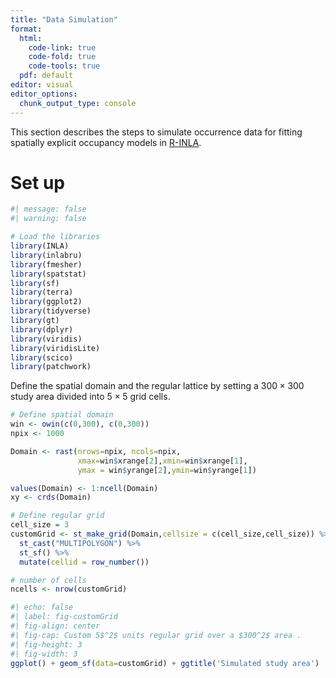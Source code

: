 ```yaml
---
title: "Data Simulation"
format: 
  html: 
    code-link: true
    code-fold: true
    code-tools: true
  pdf: default
editor: visual
editor_options: 
  chunk_output_type: console
---
```

This section describes the steps to simulate occurrence data for fitting spatially explicit occupancy models in [R-INLA](https://www.r-inla.org/).

# Set up {#set_up}

```r
#| message: false
#| warning: false

# Load the libraries
library(INLA)
library(inlabru)
library(fmesher)
library(spatstat)
library(sf)
library(terra)
library(ggplot2)
library(tidyverse)
library(gt)
library(dplyr)
library(viridis)
library(viridisLite)
library(scico)
library(patchwork)

```

Define the spatial domain and the regular lattice by setting a $300 \times 300$ study area divided into $5\times5$ grid cells.

```r
# Define spatial domain
win <- owin(c(0,300), c(0,300))
npix <- 1000

Domain <- rast(nrows=npix, ncols=npix,
               xmax=win$xrange[2],xmin=win$xrange[1],
               ymax = win$yrange[2],ymin=win$yrange[1])

values(Domain) <- 1:ncell(Domain)
xy <- crds(Domain)

# Define regular grid
cell_size = 3
customGrid <- st_make_grid(Domain,cellsize = c(cell_size,cell_size)) %>% 
  st_cast("MULTIPOLYGON") %>%
  st_sf() %>%
  mutate(cellid = row_number())

# number of cells
ncells <- nrow(customGrid)

```

```r
#| echo: false
#| label: fig-customGrid
#| fig-align: center
#| fig-cap: Custom 5$^2$ units regular grid over a $300^2$ area .
#| fig-height: 3
#| fig-width: 3
ggplot() + geom_sf(data=customGrid) + ggtitle('Simulated study area')
```

<!-- # Simulate data for a simple spatial occupancy model {#sec-SSOM} -->

<!-- We simulate three different Gaussian Markov Random fields (GMRF) using the `inla.qsample` function. -->

<!-- ```{r} -->
<!-- #| warning: false -->


<!-- # Spatial boundary -->
<!-- boundary_sf = st_bbox(c(xmin = 0, xmax = 300, ymax = 0, ymin = 300)) |>  -->
<!--   st_as_sfc() -->

<!-- # Create a fine mesh  -->
<!-- mesh_sim = fm_mesh_2d(loc.domain = st_coordinates(boundary_sf)[,1:2], -->
<!--                 offset = c(-0.1, -.2), -->
<!--                  max.edge = c(4, 50)) -->
<!-- # Matern model -->
<!-- matern_sim <- inla.spde2.pcmatern(mesh_sim, -->
<!--                                   prior.range = c(100, 0.5),   -->
<!--                                   prior.sigma = c(1, 0.5)) -->


<!-- range_spde = 100 -->
<!-- sigma_spde = 1 -->

<!-- # Precision matrix -->
<!-- Q = inla.spde.precision(matern_sim, theta = c(log(range_spde), -->
<!--                                               log(sigma_spde))) -->
<!-- # Simulate three spatial fields -->
<!-- seed = 12345 -->
<!-- sim_field = inla.qsample(n = 3, Q = Q, seed = seed) -->

<!-- ``` -->

<!-- Create the projector matrix `A_proj` using the centroid of each grid cell as coordinates and compute the spatial random effect $\omega(s)$, spatial environmental covariate $x(s)$ and spatial detection covariate $g(s)$ (@fig-spatial_components). (Note: Covariates $x(s)$ and $g(s)$ are stored as raster data). -->

<!-- ```{r} -->
<!-- #| warning: false -->


<!-- # Obtain the centroid of each cell -->
<!-- coord_grid  = st_coordinates(customGrid |> st_centroid())  -->
<!-- # A matrix -->
<!-- A_proj = inla.spde.make.A(mesh_sim, loc = coord_grid) -->

<!-- # Spatial components -->
<!-- omega_s = (A_proj %*% sim_field)[,1] # spatial random field -->
<!-- x_s = (A_proj %*% sim_field)[,2] # spatial environmental covariate -->
<!-- g_s = (A_proj %*% sim_field)[,3] # spatial detection covariate -->

<!-- # create rasters -->
<!-- x_rast = rast(data.frame(x = coord_grid[,1], y = coord_grid[,2],x_s)) -->
<!-- g_rast = rast(data.frame(x = coord_grid[,1], y = coord_grid[,2],g_s)) -->

<!-- # save raster data -->

<!-- writeRaster(x_rast,filename = paste('raster data','x_covariat.tif',sep='/'), -->
<!--             overwrite=TRUE) -->
<!-- writeRaster(g_rast,filename = paste('raster data','g_covariat.tif',sep='/'),overwrite=TRUE) -->

<!-- ``` -->

<!-- ```{r} -->
<!-- #| echo: false -->
<!-- #| fig-height: 4 -->
<!-- #| fig-width: 10 -->
<!-- #| label: fig-spatial_components -->
<!-- #| fig-cap: Simulated  spatial environmental  and detection covariates and spatial random field. -->

<!-- ggplot() + tidyterra::geom_spatraster(data=x_rast) +scale_fill_viridis(name=expression(x(s))) + ggtitle('environmental covariate') + -->
<!--  ggplot() + tidyterra::geom_spatraster(data=g_rast) +scale_fill_viridis(option='magma',name=expression(g(s))) + ggtitle('detection covariate')+ -->
<!--    ggplot() + tidyterra::geom_spatraster(data= rast(data.frame(x = coord_grid[,1], y = coord_grid[,2],omega_s))) +scale_fill_scico(name=expression(omega(s)))+ ggtitle('spatial field') -->
<!-- ``` -->

<!-- Occurrence data is simulated from the following occupancy model: -->

<!-- ```{=tex} -->
<!-- \begin{align}  \mbox{State process:}& \begin{cases} z_i  \sim \mathrm{Bernoulli}(\psi_i) \nonumber \\\mathrm{logit}(\psi_i) = \beta_0 + \beta_1 \ x(s) + \omega(s) \\ -->
<!-- \end{cases}\\ -->
<!--  \mbox{ Observational process:}& \begin{cases} y_i \sim \mathrm{Binomial}(K_i,z_i \times p_i) \nonumber \\\mathrm{logit}(p_i) = \alpha_0 + \alpha_1 \ g(s) \\ -->
<!-- \end{cases} -->
<!-- \end{align} -->
<!-- ``` -->
<!-- ## State process model sub-component -->

<!-- Define model parameters $\beta$ and compute the occupancy probabilities $\psi$ and occupancy states $z$ (@fig-occ-state) -->

<!-- ```{r} -->

<!-- # State process model coeficcients -->
<!-- beta <- c(NA,NA) -->
<!-- beta[1] <-  qlogis(0.3) # Base line occupancy probability -->
<!-- beta[2] <- 1.5  # environmental covariate effect -->

<!-- # Occupancy probabilities -->
<!-- psi <- inla.link.logit(beta[1] + beta[2]*x_s + omega_s, inverse = T)  -->

<!-- # True occupancy state  -->

<!-- set.seed(seed) -->
<!-- z <- rbinom(ncells, size = 1, prob = psi) -->

<!-- ``` -->

<!-- ```{r} -->
<!-- #| echo: false -->
<!-- #| label: fig-occ-state -->
<!-- #| fig-cap: Simulated occupancy probabilities and true presence/absence state -->
<!-- plot_data = customGrid -->
<!-- plot_data$z = z -->
<!-- plot_data$psi = psi -->
<!-- ggplot() + geom_sf(data= plot_data,aes(fill=psi))+ scale_fill_scico(palette = 'roma',name='Occupancy \n probabilities')+theme(legend.position = 'top')+ -->
<!-- ggplot() +  geom_sf(data= plot_data,aes(fill=factor(z))) + scale_fill_viridis_d(name='Occupancy \n state',label=c('Absence','Presence'))+theme(legend.position = 'top') -->

<!--  rast(data.frame(x = coord_grid[,1], y = coord_grid[,2],psi)) |> -->
<!-- writeRaster(filename = paste('raster data','true_occ_probs.tif',sep='/'), -->
<!--             overwrite=TRUE) -->
<!-- ``` -->

<!-- ## Observational process model sub-component -->

<!-- Random sample of 20 % of the total cells and draw a random number of $K$ visits per cell by setting a minimum of 1 and a maximum of 5 visits per site/cell. -->

<!-- ```{r} -->

<!-- # number of cells/sites in the sample -->
<!-- nsites = round(ncells*.20)  -->
<!-- site_id = sample(1:ncells, size=nsites, replace=FALSE) # cell id -->
<!-- # add an indicator of whether a cell is in the sample or not -->
<!-- customGrid$sample <- ifelse(customGrid$cellid%in%site_id,1,0) -->

<!-- min_nvisits = 1 # minimum number of visits -->
<!-- max_nvisits = 5 # maximum number of visits -->
<!-- # Probabiliies of drawing 1 thru 5 visits per site -->
<!-- probs = rep(1/length(min_nvisits:max_nvisits),length(min_nvisits:max_nvisits)) -->
<!-- # Number of visits -->
<!-- nvisits = sample(min_nvisits:max_nvisits,nsites, prob = probs, replace = T) -->
<!-- ``` -->

<!-- Define model parameters $\alpha$ , detection probabilities $p$ and observed number of occurrences per site $y$ (@fig-obs_occ): -->

<!-- ```{r} -->
<!-- # Observational process model coeficcients -->
<!-- alpha <- c(NA,NA) -->
<!-- alpha[1] <- qlogis(0.6) # Base line detection probability -->
<!-- alpha[2] <- 1 # detection covariate effect -->

<!-- # Detection probabilities -->
<!-- p <- inla.link.logit(alpha[1] + alpha[2]*g_s[site_id], inverse = T)  -->
<!-- y <- rbinom(n = nsites,size = nvisits,prob = p*z[site_id] ) -->

<!-- ``` -->

<!-- Create data set @tbl-t1: -->

<!-- ```{r} -->
<!-- #| warning: false -->
<!-- # centroid of the cell -->

<!-- Occ_data_1 <- customGrid |> -->
<!--   st_centroid() |> -->
<!--   filter(sample==1) |> -->
<!--   dplyr::select(-c('sample')) -->

<!-- y_counts = data.frame(y = y , cellid = site_id, nvisits = nvisits) -->

<!-- Occ_data_1 <- left_join(Occ_data_1,y_counts,by = "cellid") -->

<!-- # append coordinates as columns -->

<!-- Occ_data_1[,c('x.loc','y.loc')] <- st_coordinates(Occ_data_1) -->
<!-- Occ_data_1 = st_drop_geometry(Occ_data_1) -->
<!-- # Save CSV file for analysis -->
<!-- write.csv(Occ_data_1,file='Occ_data_1.csv',row.names = F) -->

<!-- ``` -->

<!-- ```{r} -->
<!-- #| echo: false -->
<!-- #| label: tbl-t1 -->
<!-- #| tbl-cap: First 6 entries of the occupancy data -->

<!-- Occ_data_1 |> -->
<!--   head(n=6) |> -->
<!--  knitr:: kable() -->

<!-- ``` -->

<!-- ```{r} -->
<!-- #| echo: false -->
<!-- #| label: fig-obs_occ -->
<!-- #| fig-cap: Number of times species was detected at sampled sites and true occupancy state. -->
<!-- #| fig-height: 5 -->
<!-- #| fig-width: 5 -->

<!-- plot_data$sample = ifelse(customGrid$cellid%in%site_id,1,0) -->
<!-- plot_data[which(plot_data$sample==1),'prop'] = ifelse(y>1,1,0) -->
<!-- plot_data$gs =g_s -->

<!-- # ggplot() + #geom_sf(data= plot_data,aes(fill=g_s),alpha=0.2) +  -->
<!-- #   #scale_fill_viridis(option='magma',name=expression(g(s))) + -->
<!-- #   #ggnewscale::new_scale_fill() +  -->
<!-- #   geom_sf(data= plot_data|> filter(sample==1),aes(fill=as.factor(prop))) + scale_fill_scico_d(palette = 'imola') -->
<!-- # #(palette = 'imola',direction = -1,name='Counts') -->

<!--  Occ_data1_plot = Occ_data_1 |> -->
<!--   st_as_sf(coords = c('x.loc','y.loc'))  -->

<!-- ggplot() + geom_sf(data= plot_data,aes(fill=factor(z)),alpha=0.65) + -->
<!--   scale_fill_manual(name='Occupancy \n state',label=c('Absence','Presence'),values=c("black","#C4961A"))+ -->
<!--   geom_sf(data=Occ_data1_plot,aes(color=y),size=0.8) + -->
<!--   scale_color_scico( name="Observed \n counts",palette = "lajolla") -->

<!-- ``` -->

<!-- # Simulate space-time occupancy data {#sec-STOM} -->

<!-- Here we simulate data for a space-time occupancy model by defining a SPDE for the spatial domain and an autoregressive model of order 1, i.e. AR(1), for the time component (this is separable space-time model where the spatio-temporal covariance is defined by the Kronecker product of the covariances of the spatial and temporal random effects, see [@cameletti2012] for more details). -->

<!-- We set a total of `nT = 5` discrete time points where the occupancy state changes. We can use the `book.rspde()` function available in the `spde-book-functions.R` file [@krainski2018] to simulate $t = 1,\ldots,nT$ independent realizations of the random field[^1]. Then, temporal correlation is introduced: -->

<!-- [^1]: Note: If you are using INLA development version you might need modify the `book.rspde function`. Specifically, change the `inla.mesh.project` function to `fmesher::fm_evaluator` function to project the mesh into the domain coordinates. -->

<!-- $$ -->
<!-- \omega(s_i,t) = \rho \ \omega(s_i,t-1) + \epsilon(s_i,t), -->
<!-- $$ -->

<!-- where $\pmb{\epsilon} \sim N(0,\Sigma = \sigma_{\epsilon}^2\tilde{\Sigma})$ are the spatially correlated random effects with Matérn correlation function $\tilde{\Sigma}$ and $\rho=0.7$ is the autoregressive parameter ($\sqrt{1-\rho^2}$ is included so $\omega(s_i,1)$ comes from a $N(0,\Sigma/(1-\rho^2)$ stationary distribution; see [@cameletti2012]). -->

<!-- ```{r} -->
<!-- #| message: false -->
<!-- #| warning: false -->

<!-- # load helping functions -->

<!-- source('spde-book-functions.R') -->

<!-- # Time points -->
<!-- nT = 5 -->
<!-- # parameters of the Matern -->


<!-- # Create a fine mesh  -->
<!-- mesh_sim = fm_mesh_2d(loc.domain = st_coordinates(boundary_sf)[,1:2], -->
<!--                         offset = c(-0.1, -.2), -->
<!--                         max.edge = c(4, 50)) -->
<!-- # Matern model -->
<!-- params <- c(sigma = sigma_spde, range = range_spde)  -->

<!-- # generate samples from the random field  -->

<!-- epsilon.t <- book.rspde(coord_grid, range = params[2], seed = seed, -->
<!--                   sigma = params[1], n = nT, mesh = mesh_sim, -->
<!--                   return.attributes = TRUE) -->

<!-- # temporal dependency -->
<!-- rho <- 0.65 -->

<!-- omega_st <- epsilon.t -->

<!-- for (t in 2:nT){ -->
<!--   omega_st[, t] <- rho * omega_st[, t - 1] + sqrt(1 - rho^2) * epsilon.t[, t] -->
<!-- }  -->

<!-- ``` -->

<!-- ```{r} -->
<!-- #| echo: false -->
<!-- #| label: fig-space_time_effect -->
<!-- #| fig-cap: simulated spatio-temporal Gaussian field -->

<!-- spatio_temp_field= rast(data.frame(x = coord_grid[,1], y = coord_grid[,2],omega_st[, 1])) -->

<!-- for( t in 2:nT){ -->
<!--    spatio_temp_field = c(spatio_temp_field,rast(data.frame(x = coord_grid[,1], y = coord_grid[,2],omega_st[, t]))) -->
<!-- } -->
<!-- names(spatio_temp_field) <- paste('time',1:nT,sep=' ') -->
<!-- ggplot() + tidyterra::geom_spatraster(data=spatio_temp_field) + -->
<!--    facet_wrap(~lyr, ncol = 3) + scale_fill_scico(name=expression(omega(i,t))) -->

<!-- ``` -->

<!-- Then we can simulate the occupancy state of cell $i$ at time $t$ (@fig-space-time-occ) as follows: -->

<!-- ```{=tex} -->
<!-- \begin{align}z_{it}&\sim \mathrm{Bernoulli}(\psi_{it})\nonumber\\\mathrm{logit}(\psi_{it}) &= \beta_0 + \beta_1\ x_i + \beta_2 x^2_i + \omega_{it}.\end{align} -->
<!-- ``` -->
<!-- ```{r} -->
<!-- # State process model coeficcients -->
<!-- beta <- c(NA,NA,NA) -->
<!-- beta[1] <- qlogis(0.2) # Base line occupancy probability -->
<!-- beta[2] <- 0.75 # environmental covariate effect -->
<!-- beta[3] <- 1 # environmental covariate quadratic effect -->

<!-- z.mat = psi.mat = matrix(NA,ncol=nT,nrow=dim(coord_grid)[1]) -->

<!-- for(t in 1:nT){ -->
<!--   # Occupancy probabilities -->
<!--   psi.mat[,t] = inla.link.logit(beta[1] + beta[2]*x_s + beta[3]*x_s**2 + omega_st[,t], inverse = T)  -->
<!--   # True occupancy state  -->
<!--   z.mat[,t] <- rbinom(ncells, size = 1, prob = psi.mat[,t]) -->
<!-- } -->

<!-- ``` -->

<!-- ```{r} -->
<!-- #| echo: false -->
<!-- #| label: fig-space-time-occ -->
<!-- #| fig-cap: Simulated occupancy probabilities -->

<!-- spatio_temp_psi= rast(data.frame(x = coord_grid[,1], y = coord_grid[,2],psi.mat[, 1])) -->

<!-- for( t in 2:nT){ -->
<!--    spatio_temp_psi = c(spatio_temp_psi,rast(data.frame(x = coord_grid[,1], y = coord_grid[,2],psi.mat[, t]))) -->
<!-- } -->
<!-- names(spatio_temp_psi) <- paste('time',1:nT,sep=' ') -->
<!-- ggplot() + tidyterra::geom_spatraster(data=spatio_temp_psi) + -->
<!--    facet_wrap(~lyr, ncol = 3) + scale_fill_scico(name=expression(psi(i,t)),palette = 'roma',direction = -1) -->

<!-- spatio_temp_psi |> -->
<!-- writeRaster(filename = paste('raster data','spatsat_occ_probs.tif',sep='/'), -->
<!--             overwrite=TRUE) -->
<!-- ``` -->

<!-- Notice that we can use different locations at different times, e.g. when locations are not surveyed regularly. To simulate this we allow for some sites to be missing from the sample across years, by setting the minimum number of visits to zero . We also change the number of visits per year/site combination. -->

<!-- ```{r} -->

<!-- min_nvisits = 0 # minimum number of visits -->
<!-- max_nvisits = 5 # maximum number of visits -->
<!-- # Probabiliies of drawing 1 thru 5 visits per site -->
<!-- probs = rep(1/length(min_nvisits:max_nvisits),length(min_nvisits:max_nvisits)) -->
<!-- # Number of visits per site/year combination -->
<!-- nvisits.mat = matrix(NA,ncol=nT,nrow=nsites) # empty matrix to store the results -->

<!-- for(t in 1:nT){ -->
<!--   nvisits.mat[,t] = sample(min_nvisits:max_nvisits,nsites, -->
<!--                            prob = probs, replace = T) -->
<!-- } -->

<!-- nvisits.mat[nvisits.mat==0]=NA # add NA for cells that were not visited -->

<!-- ``` -->

<!-- Now we compute the observed counts as before: -->

<!-- ```{r} -->

<!-- # Observational process model coeficcients -->
<!-- alpha <- c(NA,NA) -->
<!-- alpha[1] <- qlogis(0.3) # Base line detection probability -->
<!-- alpha[2] <- -1.5 # detection covariate effect -->

<!-- y.mat = p.mat = matrix(NA,ncol=nT,nrow=nsites) -->

<!-- for(t in 1:nT){ -->
<!--   # Detection probabilities (constant through time) -->
<!--   p.mat[,t] = inla.link.logit(alpha[1] + alpha[2]*g_s[site_id], inverse = T)  -->
<!--   # Observed occurrences  -->
<!--   y.mat[,t] <- suppressWarnings(rbinom(n = nsites, size = nvisits.mat[,t],  -->
<!--                                        prob = p.mat[,t]* z.mat[,t])) -->
<!-- } -->

<!-- ``` -->

<!-- Finally, create and save data set. -->

<!-- ```{r} -->

<!-- # centroid of the cell -->
<!-- Occ_data_2 <- suppressWarnings(customGrid |> -->
<!--                                  st_centroid()) |> -->
<!--   filter(sample==1) |> -->
<!--   dplyr::select(-c('sample')) -->

<!-- # Add data -->
<!-- Occ_data_2[,paste('y',1:nT,sep='')] = y.mat # counts -->
<!-- Occ_data_2[,paste('nvisit',1:nT,sep='')] = nvisits.mat # visits per year -->

<!-- # append coordinates as columns -->
<!-- Occ_data_2[,c('x.loc','y.loc')] <- st_coordinates(Occ_data_2) -->
<!-- Occ_data_2 = st_drop_geometry(Occ_data_2) -->
<!-- # Save CSV file for analysis -->
<!-- write.csv(Occ_data_2,file='Occ_data_2.csv',row.names = F) -->

<!-- ``` -->

<!-- # Spatially varying coefficients (SVC) {#sec-SVCOM} -->

<!-- Here we simulate from a spatially varying coefficient model by adopting a space model with Matérn spatial covariance and a AR(1) time component. The same setting described for the space-time model will be used to drawn independent realization from the random field by using the `book.rMatern()`function. Then, temporal autocorrelation will be introduced to the dynamic regression coefficient $\beta_t$ through the AR(1) structure described in the previous section (Note: The term $(1 - \rho^2)$ is added because of INLA internal AR(1) model parametrization; [@krainski2018]). -->

<!-- ```{r} -->

<!-- # realization of the random field -->
<!-- set.seed(seed) -->
<!-- beta_t <- book.rMatern(nT, coord_grid, range = range_spde, -->
<!--                       sigma = sigma_spde) -->

<!-- # introduce temporal correlation -->
<!-- beta_t[, 1] <- beta_t[, 1] / (1 - rho^2) -->

<!-- for (t in 2:nT) { -->
<!--   beta_t[, t] <- beta_t[, t - 1] * rho + beta_t[, t] * -->
<!--     (1 - rho^2) -->
<!-- } -->

<!-- ``` -->

<!-- Occupancy probabilities (@fig-svc) are then defined on the logit scale as: -->

<!-- $$ -->
<!-- \mathrm{logit}(\psi_{it}) = \beta_0 + \beta_{1}(i)t + \omega(i) -->
<!-- $$ -->

<!-- where $\omega(i)$ is the same field defined for the simple spatial occupancy model (@sec-SSOM). The detection probabilities and observed occurrences are simulated in the same way as before (see @sec-STOM). -->

<!-- ```{r} -->
<!-- #| warning: false -->
<!-- #|  -->
<!-- set.seed(seed) -->

<!-- # intercept and mean of the effect -->
<!-- beta0 <- -1 -->

<!-- z.mat = psi.mat = matrix(NA,ncol=nT,nrow=dim(coord_grid)[1]) -->

<!-- for(t in 1:nT){ -->
<!--   # Occupancy probabilities  -->
<!--   psi.mat[,t] = inla.link.logit(beta0 + beta_t[,t] + omega_s, inverse = T)  -->
<!--   # True occupancy state  -->
<!--   z.mat[,t] <- rbinom(ncells, size = 1, prob = psi.mat[,t]) -->
<!-- } -->

<!-- # simulate data -->

<!-- for(t in 1:nT){ -->
<!--   # Detection probabilities -->
<!--   p.mat[,t] = inla.link.logit(alpha[1] + alpha[2]*g_s[site_id], inverse = T)  -->
<!--   # Observed occurrences  -->
<!--   y.mat[,t] <- rbinom(n = nsites, -->
<!--                       size = nvisits.mat[,t], -->
<!--                       prob = p.mat[,t]*z.mat) -->
<!-- } -->


<!-- # centroid of the cell -->
<!-- Occ_data_3 <- customGrid |> -->
<!--   st_centroid() |> -->
<!--   filter(sample==1) |> -->
<!--   dplyr::select(-c('sample')) -->

<!-- # Add data -->
<!-- Occ_data_3[,paste('y',1:nT,sep='')] = y.mat # counts -->
<!-- Occ_data_3[,paste('nvisit',1:nT,sep='')] = nvisits.mat # visits per year -->

<!-- # append coordinates as columns -->
<!-- Occ_data_3[,c('x.loc','y.loc')] <- st_coordinates(Occ_data_3) -->
<!-- Occ_data_3 = st_drop_geometry(Occ_data_3) -->
<!-- # Save CSV file for analysis -->
<!-- write.csv(Occ_data_3,file='Occ_data_3.csv',row.names = F) -->
<!-- ``` -->

<!-- ```{r} -->
<!-- #| echo: false -->
<!-- #| label: fig-svc -->
<!-- #| fig-cap: Simulated occupancy probabilities from a SVC model -->

<!-- spatio_svc= rast(data.frame(x = coord_grid[,1], y = coord_grid[,2],psi.mat[, 1])) -->

<!-- for( t in 2:nT){ -->
<!--    spatio_svc = c(spatio_svc,rast(data.frame(x = coord_grid[,1], y = coord_grid[,2],psi.mat[, t]))) -->
<!-- } -->
<!-- names(spatio_svc) <- paste('time',1:nT,sep=' ') -->
<!-- ggplot() + tidyterra::geom_spatraster(data=spatio_svc) + -->
<!--    facet_wrap(~lyr, ncol = 3) + scale_fill_scico(name=expression(psi(s,t)),palette = 'roma',direction = -1) -->

<!-- spatio_svc |> -->
<!-- writeRaster(filename = paste('raster data','spatio_svc_probs.tif',sep='/'), -->
<!--             overwrite=TRUE) -->
<!-- ``` -->
